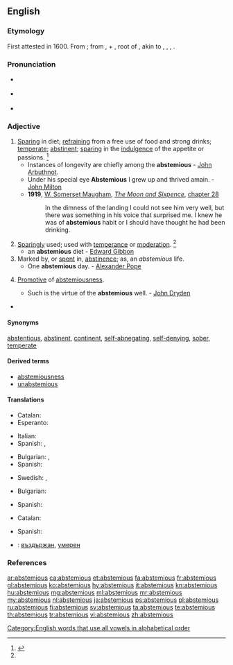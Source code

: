 ==English==

===Etymology===
First attested in 1600. From {{etyl|la|en}} {{m|la|abstēmius||abstaining from wine}}; from {{term|ab||lang=la}}, {{term|abs||from|lang=la}} + {{m|la|tēmus}}, root of {{m|la|tēmētum||[[intoxicating]] drink, mead, wine}}, akin to {{etyl|de|-}} {{term|dämlich||stupid, silly|lang=de}}, {{etyl|non|-}} {{term|þám||mugginess|lang=non}}, {{etyl|sga|-}} {{term|tám||death|lang=sga}}, {{etyl|sa|-}} {{term|ताम्यति||he becomes stunned, exhausted|tr=tāmyati|lang=sa}}.

===Pronunciation===
* {{a|RP}} {{IPA|/æbˈstiː.mɪ.əs/|lang=en}}
* {{a|US}} {{IPA|/æbˈsti.mi.əs/|/əbˈsti.mi.əs/|lang=en}}
* {{rhymes|iːmiəs|lang=en}}

===Adjective===
{{en-adj}}

# [[sparing|Sparing]] in diet; [[refraining]] from a free use of food and strong drinks; [[temperate]]; [[abstinent]]; [[sparing]] in the [[indulgence]] of the appetite or passions. {{defdate|First attested in the mid 17<sup>th</sup> century.}}<ref name=SOED>{{R:SOED5|page=9}}</ref>
#* Instances of longevity are chiefly among the '''abstemious''' - [[w:John Arbuthnot|John Arbuthnot]].
#* Under his special eye '''Abstemious''' I grew up and thrived amain. - [[w:John Milton|John Milton]]
#* '''1919''', [[w:William Somerset Maugham|W. Somerset Maugham]], ''[[w:The Moon and Sixpence|The Moon and Sixpence]]'', [[s:The Moon and Sixpence/Chapter XXVIII|chapter 28]]
#*: In the dimness of the landing I could not see him very well, but there was something in his voice that surprised me. I knew he was of '''abstemious''' habit or I should have thought he had been drinking.
# [[sparing|Sparingly]] used; used with [[temperance]] or [[moderation]]. {{defdate|First attested in the mid 17<sup>th</sup> century.}}<ref name=SOED/>
#* an '''abstemious''' diet - [[w:Edward Gibbon|Edward Gibbon]]
# Marked by, or [[spent]] in, [[abstinence]]; as, an ''abstemious'' life.
#* One '''abstemious''' day. - [[w:Alexander Pope|Alexander Pope]]
# {{context|rare|lang=en}} [[promotive|Promotive]] of [[abstemiousness]].
#* Such is the virtue of the '''abstemious''' well. - [[w:John Dryden|John Dryden]]
* {{seeCites}}

====Synonyms====
[[abstentious]], [[abstinent]], [[continent]], [[abnegating|self-abnegating]], [[self-denying]], [[sober]], [[temperate]]

====Derived terms====
* [[abstemiousness]]
* [[unabstemious]]

====Translations====
{{trans-top|abstaining from wine}}
* Catalan: {{t|ca|abstemi}}
* Esperanto: {{t|eo|sobrema}}
{{trans-mid}}
* Italian: {{t+|it|astemio}}
* Spanish: {{t+|es|sobrio}}, {{t+|es|abstemio}}
{{trans-bottom}}

{{trans-top|sparing in diet}}
* Bulgarian: {{t+|bg|въздържан}}, {{t+|bg|скромен}}
* Spanish: {{t+|es|sobrio|m}}
{{trans-mid}}
* Swedish: {{t|sv|återhållsam}}, {{t|sv|måttfull}}
{{trans-bottom}}

{{trans-top|sparingly used; used with temperance or moderation}}
* Bulgarian: {{t+|bg|пестелив}}
{{trans-mid}}
* Spanish: {{t+|es|abstemio}}
{{trans-bottom}}

{{trans-top|marked by, or spent in, abstinence}}
* Catalan: {{t|ca|abstemi}}
{{trans-mid}}
* Spanish: {{t+|es|abstemio}}
{{trans-bottom}}

{{trans-top|promotive of abstemiousness}}
{{trans-mid}}
{{trans-bottom}}

{{checktrans-top}}
* {{ttbc|bg}}: [[въздържан]], [[умерен]]
{{trans-bottom}}

===References===
<references/>

[[Category:English words that use all vowels in alphabetical order]]

[[ar:abstemious]]
[[ca:abstemious]]
[[et:abstemious]]
[[fa:abstemious]]
[[fr:abstemious]]
[[gl:abstemious]]
[[ko:abstemious]]
[[hy:abstemious]]
[[it:abstemious]]
[[kn:abstemious]]
[[hu:abstemious]]
[[mg:abstemious]]
[[ml:abstemious]]
[[mr:abstemious]]
[[my:abstemious]]
[[nl:abstemious]]
[[ja:abstemious]]
[[ps:abstemious]]
[[pl:abstemious]]
[[ru:abstemious]]
[[fi:abstemious]]
[[sv:abstemious]]
[[ta:abstemious]]
[[te:abstemious]]
[[th:abstemious]]
[[tr:abstemious]]
[[vi:abstemious]]
[[zh:abstemious]]